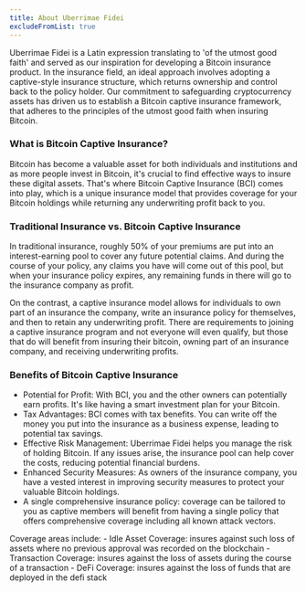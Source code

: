 ```yaml
---
title: About Uberrimae Fidei
excludeFromList: true
---
```


Uberrimae Fidei is a Latin expression translating to 'of the utmost good faith' and served as our inspiration for developing a Bitcoin insurance product. In the insurance field, an ideal approach involves adopting a captive-style insurance structure, which returns ownership and control back to the policy holder. Our commitment to safeguarding cryptocurrency assets has driven us to establish a Bitcoin captive insurance framework, that adheres to the principles of the utmost good faith when insuring Bitcoin. 


### What is Bitcoin Captive Insurance?

Bitcoin has become a valuable asset for both individuals and institutions and as more people invest
in Bitcoin, it's crucial to find effective ways to insure these digital assets. That's where
Bitcoin Captive Insurance (BCI) comes into play, which is a unique insurance model that provides coverage
for your Bitcoin holdings while returning any underwriting profit back to you.

### Traditional Insurance vs. Bitcoin Captive Insurance

In traditional insurance, roughly 50% of your premiums are put into an interest-earning pool
to cover any future potential claims. And during the course of your policy, any claims you have
will come out of this pool, but when your insurance policy expires, any remaining funds in there
will go to the insurance company as profit.

On the contrast, a captive insurance model allows for individuals to own part of an insurance the company, write an 
insurance policy for themselves, and then to retain any underwriting profit. There are 
requirements to joining a captive insurance program and not everyone will even qualify, but those that do 
will benefit from insuring their bitcoin, owning part of an insurance company, and receiving underwriting 
profits.

### Benefits of Bitcoin Captive Insurance
- Potential for Profit: With BCI, you and the other owners can potentially earn profits. It's like having a smart investment plan for your Bitcoin.
- Tax Advantages: BCI comes with tax benefits. You can write off the money you put into the insurance as a business expense, leading to potential tax savings.
- Effective Risk Management: Uberrimae Fidei helps you manage the risk of holding Bitcoin. If any issues arise, the insurance pool can help cover the costs, reducing potential financial burdens.
- Enhanced Security Measures: As owners of the insurance company, you have a vested interest in improving security measures to protect your valuable Bitcoin holdings.
- A single comprehensive insurance policy: coverage can be tailored to you as captive members will benefit from having a single policy that offers comprehensive coverage including all known attack vectors. 

Coverage areas include:
    - Idle Asset Coverage: insures against such loss of assets where no previous approval was recorded on the blockchain
    - Transaction Coverage: insures against the loss of assets during the course of a transaction
    - DeFi Coverage: insures against the loss of funds that are deployed in the defi stack